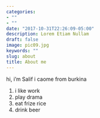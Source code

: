 ```yaml
---
categories:
- ""
- ""
date: "2017-10-31T22:26:09-05:00"
description: Lorem Etiam Nullam
draft: false
image: pic09.jpg
keywords: ""
slug: about
title: About me
---
```

hi, i'm Salif  i caome from burkina

1. i like work
1. play drama
1. eat frize rice
1. drink beer